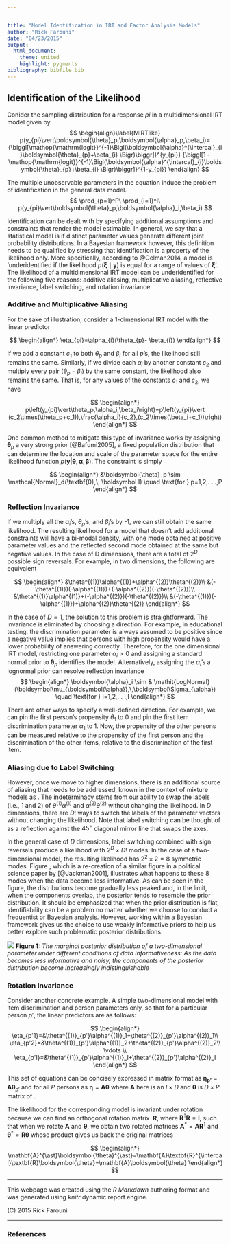 ```yaml
---


title: "Model Identification in IRT and Factor Analysis Models"
author: "Rick Farouni"
date: "04/23/2015"
output: 
  html_document:
    theme: united
    highlight: pygments
bibliography: bibfile.bib
---
```


\newcommand{\bY}{\mathbf{Y}}
\newcommand{\bsY}{\boldsymbol{Y}}
\newcommand{\bX}{\mathbf{X}}
\newcommand{\bsX}{\boldsymbol{X}}
\newcommand{\bA}{\mathbf{A}}
\newcommand{\btheta}{\boldsymbol{\theta}}
\newcommand{\bvtheta}{\boldsymbol{\vartheta}}
\newcommand{\Btheta}{\boldsymbol{\Theta}}
\newcommand{\bepsilon}{\boldsymbol{\varepsilon}}
\newcommand{\bPhi}{\boldsymbol{\Phi}}
\newcommand{\bOmega}{\boldsymbol{\Omega}}
\newcommand{\bPsi}{\boldsymbol{\Psi}}
\newcommand{\bLambda}{\boldsymbol{\Lambda}}
\newcommand{\bSigma}{\boldsymbol{\Sigma}}
\newcommand{\by}{\mathbf{y}}
\newcommand{\bmu}{\boldsymbol{\mu}} 
\newcommand{\balpha}{\boldsymbol{\alpha}} 
\newcommand{\bbeta}{\boldsymbol{\beta}} 
\DeclareMathOperator*{\E}{\mathbb{E}}
\DeclareMathOperator*{\Var}{\mathrm{Var}}
\DeclareMathOperator*{\Cov}{\mathrm{Cov}}
\DeclareMathOperator{\logit}{logit}
\DeclareMathOperator{\Diag}{Diag}


## Identification of the Likelihood

Conider the sampling distribution for a response $pi$ in a multidimensional IRT model given by
$$
\begin{align}\label{MIRTlike}
p(y_{pi}\vert\btheta_p,\balpha_p,\beta_i)= {\biggl[\logit^{-1}\Bigl(\balpha^{\intercal}_{i}\btheta_{p}+\beta_{i} \Bigr)\biggr]}^{y_{pi}} {\biggl[1 - \logit^{-1}\Bigl(\balpha^{\intercal}_{i}\btheta_{p}+\beta_{i} \Bigr)\biggr]}^{1-y_{pi}}
\end{align} 
$$

The multiple unobservable parameters in the equation induce the problem of identification in the general data model.
$$
 \prod_{p=1}^P\ \prod_{i=1}^I\ p(y_{pi}\vert\btheta_p,\balpha_i,\beta_i)
$$

Identification can be dealt with by specifying additional assumptions and constraints that render the model estimable. In general, we say that a statistical model is \textit{identifiable} if distinct parameter values generate different joint probability distributions. In a Bayesian framework however, this definition needs to be qualified by stressing that identification is a property of the likelihood only. More specifically, according to @Gelman2014, a model is 'underidentified if the likelihood $p(\boldsymbol{\xi}\mid \by)$ is equal for a range of values of $\boldsymbol{\xi}$'. The likelihood of a multidimensional IRT model can be underidentified for the following five reasons: additive aliasing, multiplicative aliasing, reflective invariance, label switching, and rotation invariance.

### Additive and Multiplicative Aliasing

For the sake of illustration, consider a 1-dimensional IRT model with the linear predictor

$$
\begin{align*}
\eta_{pi}=\alpha_{i}(\theta_{p}- \beta_{i})
\end{align*}
$$

If we add a constant $c_1$ to both $\theta_{p}$ and $\beta_i$ for all $p$'s, the likelihood still remains the same. Similarly, if we divide each $\alpha_{i}$ by another constant $c_2$ and multiply every pair $(\theta_{p}- \beta_{i})$ by the same constant, the likelihood also remains the same. That is, for any values of the constants $c_1$ and $c_2$, we have 

$$
\begin{align*}
p\left(y_{pi}\vert\theta_p,\alpha_i,\beta_i\right)=p\left(y_{pi}\vert (c_2\times(\theta_p+c_1)),\frac{\alpha_i}{c_2},(c_2\times(\beta_i+c_1))\right)
\end{align*}
$$

One common method to mitigate this type of invariance works by assigning $\btheta_{p}$ a very strong prior [@Bafumi2005], a fixed population distribution that can determine the location and scale of the parameter space for the entire likelihood function $p(\by\vert\btheta,\balpha,\boldsymbol\beta)$. The constraint is simply 

$$
\begin{align*}
&\btheta_p \sim \mathcal{Normal}_d(\textbf{0},\, \boldsymbol I) \quad \text{for }   p=1,2,. . .,P 
\end{align*}
$$
 
### Reflection Invariance
If we multiply all the $\alpha_{i}$'s, $\theta_{p}$'s, and $\beta_{i}$'s by -1, we can still obtain the same likelihood. The resulting likelihood for a model that doesn't add additional constraints will have a bi-modal density, with one mode obtained at positive parameter values and the reflected second mode obtained at the same but negative values. 
In the case of D dimensions, there are a total of $2^D$ possible sign reversals. For example, in two dimensions, the following are equivalent

$$
\begin{align*}
&\theta^{(1)}\alpha^{(1)}+\alpha^{(2)}\theta^{(2)}\\
&(-\theta^{(1)})(-\alpha^{(1)})+(-\alpha^{(2)})(-\theta^{(2)})\\
&\theta^{(1)}\alpha^{(1)}+(-\alpha^{(2)})(-\theta^{(2)})\\
&(-\theta^{(1)})(-\alpha^{(1)})+\alpha^{(2)}\theta^{(2)}
\end{align*}
$$

In the case of $D=1$, the solution to this problem is straightforward. The invariance is eliminated by choosing a direction. For example, in educational testing, the discrimination parameter is always assumed to be positive since a negative value implies that persons with high propensity would have a lower probability of answering correctly. Therefore, for the one dimensional IRT model, restricting one parameter $\alpha_{i}> 0$ and assigning a standard normal prior to $\btheta_{p}$ identifies the model. Alternatively, assigning the $\alpha_{i}$'s a lognormal prior can resolve reflection invariance
$$
\begin{align*}
\balpha_i \sim & \mathit{LogNormal}(\boldsymbol\mu_{\balpha},\,\boldsymbol\Sigma_{\alpha}) \quad \text{for }  i=1,2,. . .,I
\end{align*}
$$

There are other ways to specify a well-defined direction. For example, we can pin the first person's propensity $\theta_{1}$ to 0 and pin the first item discrimination parameter  $\alpha_{1}$ to 1. Now, the propensity of the other persons can be measured relative to the propensity of the first person and the discrimination of the other items, relative to the discrimination of the first item. 

### Aliasing due to Label Switching

However, once we move to higher dimensions, there is an additional source of aliasing that needs to be addressed, known in the context of mixture models as \emph{label switching}. The indeterminacy stems from our ability to swap the labels (i.e.,  1 and 2) of $\theta^{(1)}\alpha^{(1)}$ and $\alpha^{(2)}\theta^{(2)}$ without changing the likelihood. In $D$ dimensions, there are $D!$ ways to switch the labels of the parameter vectors without changing the likelihood. Note that label switching can be thought of as a reflection against the $45^{\circ}$ diagonal mirror line that swaps the axes. 

In the general case of $D$ dimensions, label switching combined with sign reversals produce a likelihood with $2^D \times D!$ modes.  In the case of a two-dimensional model, the resulting likelihood has $2^2 \times 2=8$ symmetric modes. Figure \ref{posterior modes}, which is a re-creation of a similar figure in a political science paper by [@Jackman2001], illustrates what happens to these 8 modes when the data become less informative. As can be seen in the figure, the distributions become gradually less peaked and, in the limit, when the components overlap, the posterior tends to resemble the prior distribution. It should be emphasized that when the prior distribution is flat, identifiability can be a problem no matter whether we choose to conduct a frequentist or Bayesian analysis. However, working within a Bayesian framework gives us the choice to use weakly informative priors to help us better explore such problematic posterior distributions.


 ![](plot.png)
**Figure 1:** *The marginal posterior distribution of a two-dimensional parameter under different conditions of data informativeness: As the data becomes less informative and noisy, the components of the posterior distribution become increasingly indistinguishable*



### Rotation Invariance

Consider another concrete example. A simple two-dimensional model with item discrimination and person parameters only, so that for a particular person $p'$, the linear predictors are as follows:

$$
\begin{align*}
\eta_{p'1}=&\theta^{(1)}_{p'}\alpha^{(1)}_1+\theta^{(2)}_{p'}\alpha^{(2)}_1\\
\eta_{p'2}=&\theta^{(1)}_{p'}\alpha^{(1)}_2+\theta^{(2)}_{p'}\alpha^{(2)}_2\\
\vdots \\
\eta_{p'I}=&\theta^{(1)}_{p'}\alpha^{(1)}_I+\theta^{(2)}_{p'}\alpha^{(2)}_I
\end{align*}
$$

This set of equations can be concisely expressed in matrix format as $\boldsymbol{\eta_{p'}}=\mathbf{A}\btheta_{p'}$ and for all $P$ persons as $\boldsymbol{\eta}=\mathbf{A}\btheta$ where $\mathbf{A}$ here is an $I\times D$ \emph{discrimination matrix} and $\btheta$ is $D\times P$ matrix of \emph{propensity scores}. 

The likelihood for the corresponding model is invariant under rotation because we can find an orthogonal rotation matrix \ $\textbf{R}$, where $\textbf{R}^{\intercal}\textbf{R}=\textbf{I}$, such that when we rotate $\mathbf{A}$ and $\btheta$, we obtain two rotated matrices $\mathbf{A}^{\ast}=\mathbf{A}\textbf{R}^{\intercal}$ and $\btheta^{\ast}=\textbf{R}\btheta$ whose product gives us back the original matrices

$$
\begin{align*}
\mathbf{A}^{\ast}\btheta^{\ast}=\mathbf{A}\textbf{R}^{\intercal}\textbf{R}\btheta=\mathbf{A}\btheta
\end{align*} 
$$
 
***
This webpage was created using the *R Markdown* authoring format and was generated using *knitr* dynamic report engine.

(C\) 2015 Rick Farouni 

***

### References